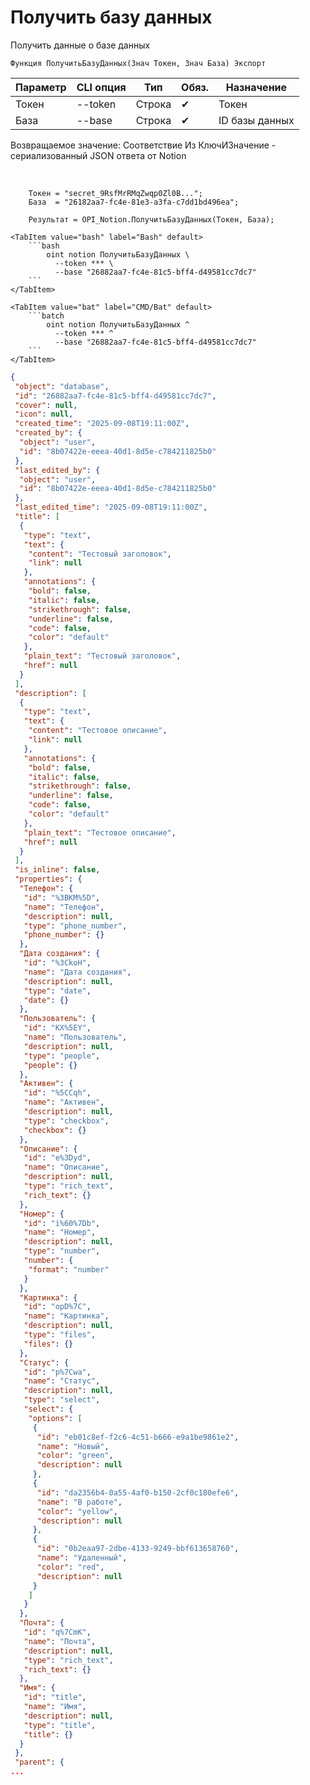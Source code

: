 ﻿---
sidebar_position: 2
description: Получить базу данных и другие функции для работы с Notion в Открытом пакете интеграций - бесплатной open-source библиотеке интеграций для 1С:Предприятие 8, OneScript и CLI
keywords: [1C, 1С, 1С:Предприятие, 1С:Предприятие 8.3, API, Интеграция, Сервисы, Обмен, OneScript, CLI, Notion]
---


# Получить базу данных
 Получить данные о базе данных



`Функция ПолучитьБазуДанных(Знач Токен, Знач База) Экспорт`

  | Параметр | CLI опция | Тип | Обяз. | Назначение |
  |-|-|-|-|-|
  | Токен | --token | Строка | &#x2714; | Токен |
  | База | --base | Строка | &#x2714; | ID базы данных |

  
  Возвращаемое значение:   Соответствие Из КлючИЗначение - сериализованный JSON ответа от Notion

<br/>




```bsl title="Пример использования для 1С:Предприятие/OneScript"
    Токен = "secret_9RsfMrRMqZwqp0Zl0B...";
    База  = "26182aa7-fc4e-81e3-a3fa-c7dd1bd496ea";

    Результат = OPI_Notion.ПолучитьБазуДанных(Токен, База);
```
    

 <Tabs>
  
    <TabItem value="bash" label="Bash" default>
        ```bash
            oint notion ПолучитьБазуДанных \
              --token *** \
              --base "26882aa7-fc4e-81c5-bff4-d49581cc7dc7"
        ```
    </TabItem>
  
    <TabItem value="bat" label="CMD/Bat" default>
        ```batch
            oint notion ПолучитьБазуДанных ^
              --token *** ^
              --base "26882aa7-fc4e-81c5-bff4-d49581cc7dc7"
        ```
    </TabItem>
</Tabs>


```json title="Результат"
{
 "object": "database",
 "id": "26882aa7-fc4e-81c5-bff4-d49581cc7dc7",
 "cover": null,
 "icon": null,
 "created_time": "2025-09-08T19:11:00Z",
 "created_by": {
  "object": "user",
  "id": "8b07422e-eeea-40d1-8d5e-c784211825b0"
 },
 "last_edited_by": {
  "object": "user",
  "id": "8b07422e-eeea-40d1-8d5e-c784211825b0"
 },
 "last_edited_time": "2025-09-08T19:11:00Z",
 "title": [
  {
   "type": "text",
   "text": {
    "content": "Тестовый заголовок",
    "link": null
   },
   "annotations": {
    "bold": false,
    "italic": false,
    "strikethrough": false,
    "underline": false,
    "code": false,
    "color": "default"
   },
   "plain_text": "Тестовый заголовок",
   "href": null
  }
 ],
 "description": [
  {
   "type": "text",
   "text": {
    "content": "Тестовое описание",
    "link": null
   },
   "annotations": {
    "bold": false,
    "italic": false,
    "strikethrough": false,
    "underline": false,
    "code": false,
    "color": "default"
   },
   "plain_text": "Тестовое описание",
   "href": null
  }
 ],
 "is_inline": false,
 "properties": {
  "Телефон": {
   "id": "%3BKM%5D",
   "name": "Телефон",
   "description": null,
   "type": "phone_number",
   "phone_number": {}
  },
  "Дата создания": {
   "id": "%3CkoH",
   "name": "Дата создания",
   "description": null,
   "type": "date",
   "date": {}
  },
  "Пользователь": {
   "id": "KX%5EY",
   "name": "Пользователь",
   "description": null,
   "type": "people",
   "people": {}
  },
  "Активен": {
   "id": "%5CCqh",
   "name": "Активен",
   "description": null,
   "type": "checkbox",
   "checkbox": {}
  },
  "Описание": {
   "id": "e%3Dyd",
   "name": "Описание",
   "description": null,
   "type": "rich_text",
   "rich_text": {}
  },
  "Номер": {
   "id": "i%60%7Db",
   "name": "Номер",
   "description": null,
   "type": "number",
   "number": {
    "format": "number"
   }
  },
  "Картинка": {
   "id": "opD%7C",
   "name": "Картинка",
   "description": null,
   "type": "files",
   "files": {}
  },
  "Статус": {
   "id": "p%7Cwa",
   "name": "Статус",
   "description": null,
   "type": "select",
   "select": {
    "options": [
     {
      "id": "eb01c8ef-f2c6-4c51-b666-e9a1be9861e2",
      "name": "Новый",
      "color": "green",
      "description": null
     },
     {
      "id": "da2356b4-0a55-4af0-b150-2cf0c180efe6",
      "name": "В работе",
      "color": "yellow",
      "description": null
     },
     {
      "id": "0b2eaa97-2dbe-4133-9249-bbf613658760",
      "name": "Удаленный",
      "color": "red",
      "description": null
     }
    ]
   }
  },
  "Почта": {
   "id": "q%7CmK",
   "name": "Почта",
   "description": null,
   "type": "rich_text",
   "rich_text": {}
  },
  "Имя": {
   "id": "title",
   "name": "Имя",
   "description": null,
   "type": "title",
   "title": {}
  }
 },
 "parent": {
...
```
